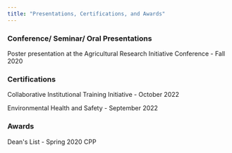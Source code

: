 ---
title: "Presentations, Certifications, and Awards"
---

### **Conference/ Seminar/ Oral Presentations**

Poster presentation at the Agricultural Research Initiative Conference - Fall 2020

### **Certifications**

Collaborative Institutional Training Initiative - October 2022

Environmental Health and Safety - September 2022

### **Awards**

Dean\'s List - Spring 2020 CPP
